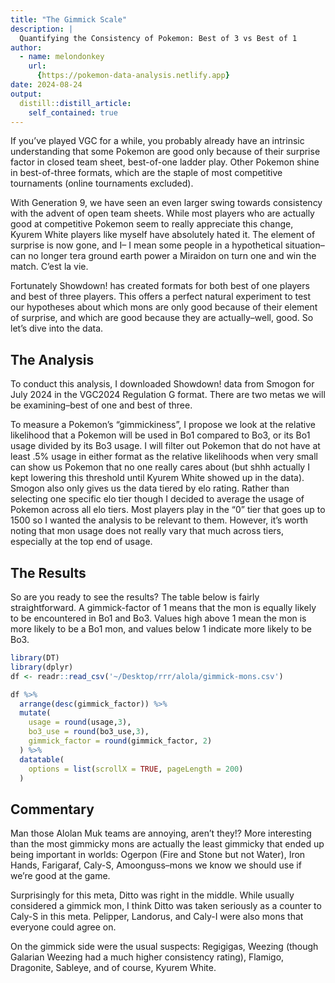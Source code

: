 ```yaml
---
title: "The Gimmick Scale"
description: |
  Quantifying the Consistency of Pokemon: Best of 3 vs Best of 1
author:
  - name: melondonkey
    url:
      {https://pokemon-data-analysis.netlify.app}
date: 2024-08-24
output:
  distill::distill_article:
    self_contained: true
---
```


If you've played VGC for a while, you probably already have an intrinsic understanding that some Pokemon are good only because of their surprise factor in closed team sheet, best-of-one ladder play.  Other Pokemon shine in best-of-three formats, which are the staple of most competitive tournaments (online tournaments excluded).  

With Generation 9, we have seen an even larger swing towards consistency with the advent of open team sheets.  While most players who are actually good at competitive Pokemon seem to really appreciate this change, Kyurem White players like myself have absolutely hated it.  The element of surprise is now gone, and I-- I mean some people in a hypothetical situation--can no longer tera ground earth power a Miraidon on turn one and win the match.  C'est la vie. 

Fortunately Showdown! has created formats for both best of one players and best of three players.  This offers a perfect natural experiment to test our hypotheses about which mons are only good because of their element of surprise, and which are good because they are actually--well, good.  So let's dive into the data.

## The Analysis

To conduct this analysis, I downloaded Showdown! data from Smogon for July 2024 in the VGC2024 Regulation G format.  There are two metas we will be examining--best of one and best of three.  

To measure a Pokemon's "gimmickiness", I propose we look at the relative likelihood that a Pokemon will be used in Bo1 compared to Bo3, or its Bo1 usage divided by its Bo3 usage.  I will filter out Pokemon that do not have at least .5% usage in either format as the relative likelihoods when very small can show us Pokemon that no one really cares about (but shhh actually I kept lowering this threshold until Kyurem White showed up in the data).  Smogon also only gives us the data tiered by elo rating.  Rather than selecting one specific elo tier though I decided to average the usage of Pokemon across all elo tiers.  Most players play in the "0" tier that goes up to 1500 so I wanted the analysis to be relevant to them.  However, it's worth noting that mon usage does not really vary that much across tiers, especially at the top end of usage.


## The Results

So are you ready to see the results?  The table below is fairly straightforward.  A gimmick-factor of 1 means that the mon is equally likely to be encountered in Bo1 and Bo3.  Values high above 1 mean the mon is more likely to be a Bo1 mon, and values below 1 indicate more likely to be Bo3.

```r
library(DT)
library(dplyr)
df <- readr::read_csv('~/Desktop/rrr/alola/gimmick-mons.csv')

df %>%
  arrange(desc(gimmick_factor)) %>%
  mutate(
    usage = round(usage,3),
    bo3_use = round(bo3_use,3),
    gimmick_factor = round(gimmick_factor, 2)
  ) %>%
  datatable(
    options = list(scrollX = TRUE, pageLength = 200)
  ) 
```


## Commentary

Man those Alolan Muk teams are annoying, aren't they!?  More interesting than the most gimmicky mons are actually the least gimmicky that ended up being important in worlds: Ogerpon (Fire and Stone but not Water), Iron Hands, Farigaraf, Caly-S, Amoonguss--mons we know we should use if we're good at the game.

Surprisingly for this meta, Ditto was right in the middle.  While usually considered a gimmick mon, I think Ditto was taken seriously as a counter to Caly-S in this meta.  Pelipper, Landorus, and Caly-I were also mons that everyone could agree on.  

On the gimmick side were the usual suspects: Regigigas, Weezing (though Galarian Weezing had a much higher consistency rating), Flamigo, Dragonite, Sableye, and of course, Kyurem White.  




